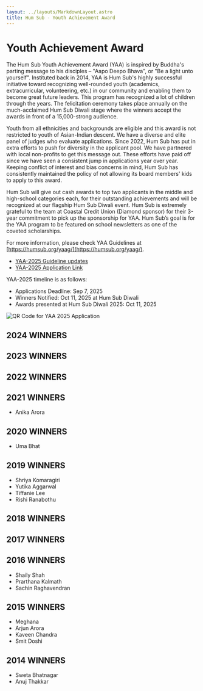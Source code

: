```yaml
---
layout: ../layouts/MarkdownLayout.astro
title: Hum Sub - Youth Achievement Award
---
```


# Youth Achievement Award

The Hum Sub Youth Achievement Award (YAA) is inspired by Buddha's parting message to his disciples – "Aapo Deepo Bhava", or "Be a light unto yourself".  Instituted back in 2014, YAA is Hum Sub's highly successful initiative toward recognizing well-rounded youth (academics, extracurricular, volunteering, etc.) in our community and enabling them to become great future leaders.  This program has recognized a lot of children through the years.  The felicitation ceremony takes place annually on the much-acclaimed Hum Sub Diwali stage where the winners accept the awards in front of a 15,000-strong audience.
 
Youth from all ethnicities and backgrounds are eligible and this award is not restricted to youth of Asian-Indian descent.  We have a diverse and elite panel of judges who evaluate applications.  Since 2022, Hum Sub has put in extra efforts to push for diversity in the applicant pool.  We have partnered with local non-profits to get this message out.  These efforts have paid off since we have seen a consistent jump in applications year over year.  Keeping conflict of interest and bias concerns in mind, Hum Sub has consistently maintained the policy of not allowing its board members' kids to apply to this award.
 
Hum Sub will give out cash awards to top two applicants in the middle and high-school categories each, for their outstanding achievements and will be recognized at our flagship Hum Sub Diwali event.  Hum Sub is extremely grateful to the team at Coastal Credit Union (Diamond sponsor) for their 3-year commitment to pick up the sponsorship for YAA.  Hum Sub’s goal is for the YAA program to be featured on school newsletters as one of the coveted scholarships.

For more information, please check YAA Guidelines at [https://humsub.org/yaag/](https://humsub.org/yaag/).

- [YAA-2025 Guideline updates](/YAA-2025-Guidelines.pdf)
- [YAA-2025 Application Link](https://form.jotform.com/250638631820152)

YAA-2025 timeline is as follows:
- Applications Deadline: Sep 7, 2025
- Winners Notified: Oct 11, 2025 at Hum Sub Diwali
- Awards presented at Hum Sub Diwali 2025: Oct 11, 2025

<Image src={qrcodeImage}
    alt="QR Code for YAA 2025 Application"
    class="w-1/2 mx-auto max-w-64"
/>

## 2024 WINNERS
<div class="grid grid-cols-1 sm:grid-cols-2 md:grid-cols-3 gap-4 bg-transparent">
    <YACard name="Soham Vaidya Gaonkar" imagePath="/src/assets/yaa/2024/Soham-Gaonkar.jpg" />
    <YACard name="Nachammai Annamalai" imagePath="/src/assets/yaa/2024/Nachammai-Annamalai.png" />
    <YACard name="Rishikesh T. Sankaran" imagePath="/src/assets/yaa/2024/rishi-sankaran.jpeg" />
    <YACard name="Shashank Venkata Mantrala" imagePath="/src/assets/yaa/2024/Shashank-Mantrala.png" />
</div>

## 2023 WINNERS
<div class="grid grid-cols-1 sm:grid-cols-2 md:grid-cols-3 gap-4 bg-transparent">
    <YACard name="Ishita Prasanna Bafna" imagePath="/src/assets/yaa/2023/Ishita-Bafna.jpg" />
    <YACard name="Swayam Bhavik Shah" imagePath="/src/assets/yaa/2023/Swayam-Bhavik-Shah.jpg" />
    <YACard name="Saesha Agarwal" imagePath="/src/assets/yaa/2023/saesha-agarwal.jpeg" />
    <YACard name="Sonia Prasanna Daptardar" imagePath="/src/assets/yaa/2023/Sonia-Daptardar.jpeg" />
    <YACard name="Simran Gulati" imagePath="/src/assets/yaa/2023/simran-gulati.jpeg" />
    <YACard name="Sai Amrutha Harshini Sree Kara" imagePath="/src/assets/yaa/2023/Sai-Amrutha-Kara.jpeg" />
</div>

## 2022 WINNERS
<div class="grid grid-cols-1 sm:grid-cols-2 md:grid-cols-3 gap-4 bg-transparent">
    <YACard name="Melody Lee" imagePath="/src/assets/yaa/2022/melody-lee.jpg" />
    <YACard name="Ashna Singh" imagePath="/src/assets/yaa/2022/ashna-singh.jpg" />
    <YACard name="Tanmayi Panasa" imagePath="/src/assets/yaa/2022/tanmayi-panasa.jpg" />
    <YACard name="Kavya Sriram" imagePath="/src/assets/yaa/2022/kavya-sriram.jpeg" />
    <YACard name="Ashwin Sivakumaran" imagePath="/src/assets/yaa/2022/ashwin-sivakumaran.jpg" />
</div>

## 2021 WINNERS
- Anika Arora
<div class="grid grid-cols-1 sm:grid-cols-2 md:grid-cols-3 gap-4 bg-transparent">
    <YACard name="Shaurya Sharma" imagePath="/src/assets/yaa/2021/Shaurya-Sharma.jpg" />
    <YACard name="Esha Agarwal" imagePath="/src/assets/yaa/2021/Esha-Agarwal.jpg" />
    <YACard name="Sachi Agarwal" imagePath="/src/assets/yaa/2021/Sachi-Agarwal.jpg" />
</div>

## 2020 WINNERS
- Uma Bhat
<div class="grid grid-cols-1 sm:grid-cols-2 md:grid-cols-3 gap-4 bg-transparent">
    <YACard name="Suhani Gulati" imagePath="/src/assets/yaa/2020/Suhani-Gulati.png" />
    <YACard name="Akshar Srivats" imagePath="/src/assets/yaa/2020/Akshar-Srivats.jpg" />
    <YACard name="Shreya Nadendla" imagePath="/src/assets/yaa/2020/Shreya-Nadendla.jpeg" />
</div>

## 2019 WINNERS
- Shriya Komaragiri
- Yutika Aggarwal   
- Tiffanie Lee
- Rishi Ranabothu

## 2018 WINNERS
<div class="grid grid-cols-1 sm:grid-cols-2 md:grid-cols-3 gap-4 bg-transparent">
    <YACard name="Priyanshi S. Aeron" imagePath="/src/assets/yaa/2018/Priyanshi-Aeron.png" />
    <YACard name="Sai Pranav Kosuri" imagePath="/src/assets/yaa/2018/Sai-Pranav-Kosuri.jpeg" />
    <YACard name="Kaviya Anjali Sathish" imagePath="/src/assets/yaa/2018/Kaviya-Sathish.jpg" />
    <YACard name="Arushi Bhatia" imagePath="/src/assets/yaa/2018/Arushi-Bhatia.jpg" />
</div>

## 2017 WINNERS
<div class="grid grid-cols-1 sm:grid-cols-2 md:grid-cols-3 gap-4 bg-transparent">
    <YACard name="Radha Varadan" imagePath="/src/assets/yaa/2017/Radha-Varadan.jpg" />
    <YACard name="Rohan Deshpande" imagePath="/src/assets/yaa/2017/Rohan-Deshpande.jpg" />
    <YACard name="Maya S. Nair" imagePath="/src/assets/yaa/2017/Maya-Nair.jpg" />
    <YACard name="Rahul Bhatia" imagePath="/src/assets/yaa/2017/Rahul-Bhatia.jpg" />
</div>

## 2016 WINNERS
- Shaily Shah
- Prarthana Kalmath
- Sachin Raghavendran

## 2015 WINNERS
- Meghana
- Arjun Arora
- Kaveen Chandra
- Smit Doshi

## 2014 WINNERS
- Sweta Bhatnagar
- Anuj Thakkar